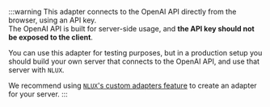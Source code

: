 :::warning
This adapter connects to the OpenAI API directly from the browser, using an API key.<br />
The OpenAI API is built for server-side usage, and **the API key should not be exposed to the client**.

You can use this adapter for testing purposes, but in a production setup you should build your own server
that connects to the OpenAI API, and use that server with `NLUX`.

We recommend using [`NLUX`'s custom adapters feature](/reference/adapters/custom-adapters) to create an adapter for your server.
:::
